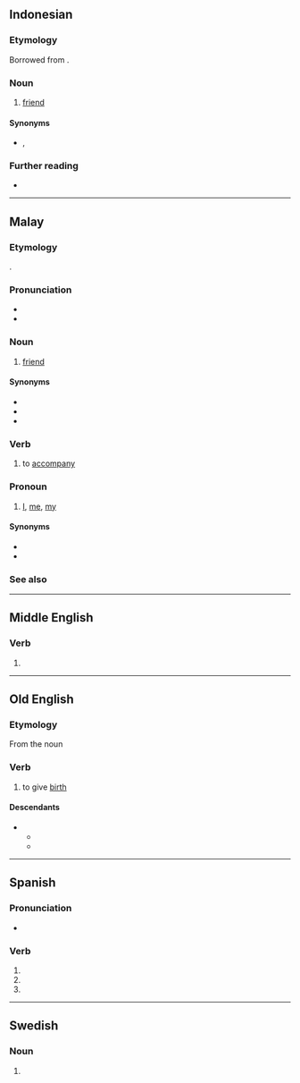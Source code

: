 {{also|témán}}
==Indonesian==

===Etymology===
Borrowed from {{bor|id|ta|தமன்||friend; relative}}.

===Noun===
{{id-noun}}

# [[friend]]
#: {{ux|id|Kemarin saya pergi ke rumah '''teman'''.|translation=I went to a friend's house yesterday.}}

====Synonyms====
* {{l|id|kawan}}, {{l|id|sobat}}

===Further reading===
* {{R:KBBI Daring}}

----

==Malay==

===Etymology===
{{bor|ms|ta|தமன்|withtext=1}}.

===Pronunciation===
* {{IPA|/təman/|lang=ms}}
* {{rhymes|əman|man|an|lang=ms}}

===Noun===
{{head|ms|noun}}

# [[friend]] {{qualifier|person whose company one enjoys}}

====Synonyms====
* {{l|ms|kawan}}
* {{l|ms|rakan}}
* {{l|ms|sahabat}}

===Verb===
{{head|ms|verb|used in the form|menemani}}

# to [[accompany]]

===Pronoun===
{{head|ms|pronoun}}

# [[I]], [[me]], [[my]]

====Synonyms====
* {{l|ms|aku}}
* {{l|ms|saya}}

===See also===
{{ms-personal pronouns}}

----

==Middle English==

===Verb===
{{head|enm|verb}}

# {{alt form|temen|lang=enm|id=bear|t=to give birth, to support}}

----

==Old English==

===Etymology===
From the noun {{m|ang|tēam}}

===Verb===
{{ang-verb|head=tēman}}

# to give [[birth]]

====Descendants====
* {{desc|enm|temen}}
** {{desc|en|teem}}
** {{desc|sco|teem}}
----

==Spanish==

===Pronunciation===
* {{es-IPA}}

===Verb===
{{head|es|verb form}}

# {{es-verb form of|ending=er|mood=imperative|pers=2|formal=yes|number=plural|temer}}
# {{es-verb form of|ending=er|mood=subjunctive|tense=present|pers=2|formal=yes|number=plural|temer}}
# {{es-verb form of|ending=er|mood=subjunctive|tense=present|pers=3|number=plural|temer}}

----

==Swedish==

===Noun===
{{head|sv|noun form}}

# {{sv-noun-form-indef-pl|tema}}